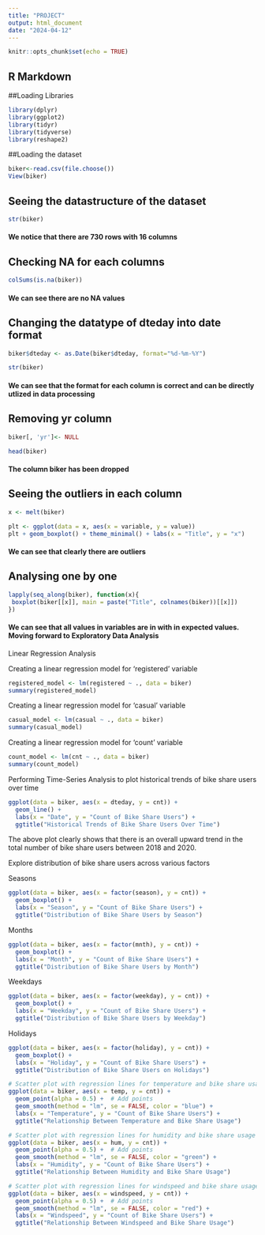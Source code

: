 ---
title: "PROJECT"
output: html_document
date: "2024-04-12"
---

```{r setup, include=FALSE}
knitr::opts_chunk$set(echo = TRUE)
```

## R Markdown
##Loading Libraries
```{r}
library(dplyr)
library(ggplot2)
library(tidyr)
library(tidyverse)
library(reshape2)
```

##Loading the dataset
```{r}
biker<-read.csv(file.choose())
View(biker)

```

## Seeing the datastructure of the dataset
```{r}
str(biker)
```
#### We notice that there are 730 rows with 16 columns

## Checking NA for each columns
```{r}
colSums(is.na(biker))
```
#### We can see there are no NA values


## Changing the datatype of dteday into date format
```{r}
biker$dteday <- as.Date(biker$dteday, format="%d-%m-%Y")
```


```{r}
str(biker)
```
#### We can see that the format for each column is correct and can be directly utlized in data processing

## Removing yr column
```{r}
biker[, 'yr']<- NULL
```

```{r}
head(biker)
```
#### The column biker has been dropped

## Seeing the outliers in each column 
```{r}
x <- melt(biker)

plt <- ggplot(data = x, aes(x = variable, y = value))
plt + geom_boxplot() + theme_minimal() + labs(x = "Title", y = "x")
```
#### We can see that clearly there are outliers

## Analysing one by one
```{r}
lapply(seq_along(biker), function(x){
 boxplot(biker[[x]], main = paste("Title", colnames(biker))[[x]])
})
```

#### We can see that all values in variables are in with in expected values. Moving forward to Exploratory Data Analysis

Linear Regression Analysis

Creating a linear regression model for 'registered' variable
```{r}
registered_model <- lm(registered ~ ., data = biker)
summary(registered_model)

```

Creating a linear regression model for 'casual' variable
```{r}
casual_model <- lm(casual ~ ., data = biker)
summary(casual_model)

```

Creating a linear regression model for 'count' variable
```{r}
count_model <- lm(cnt ~ ., data = biker)
summary(count_model)
```

Performing Time-Series Analysis to plot historical trends of bike share users over time
```{r}
ggplot(data = biker, aes(x = dteday, y = cnt)) +
  geom_line() +
  labs(x = "Date", y = "Count of Bike Share Users") +
  ggtitle("Historical Trends of Bike Share Users Over Time")
```
The above plot clearly shows that there is an overall upward trend in the total number of bike share users between 2018 and 2020.

Explore distribution of bike share users across various factors

Seasons
```{r}
ggplot(data = biker, aes(x = factor(season), y = cnt)) +
  geom_boxplot() +
  labs(x = "Season", y = "Count of Bike Share Users") +
  ggtitle("Distribution of Bike Share Users by Season")
```

Months
```{r}
ggplot(data = biker, aes(x = factor(mnth), y = cnt)) +
  geom_boxplot() +
  labs(x = "Month", y = "Count of Bike Share Users") +
  ggtitle("Distribution of Bike Share Users by Month")

```

Weekdays
```{r}
ggplot(data = biker, aes(x = factor(weekday), y = cnt)) +
  geom_boxplot() +
  labs(x = "Weekday", y = "Count of Bike Share Users") +
  ggtitle("Distribution of Bike Share Users by Weekday")

```

Holidays
```{r}
ggplot(data = biker, aes(x = factor(holiday), y = cnt)) +
  geom_boxplot() +
  labs(x = "Holiday", y = "Count of Bike Share Users") +
  ggtitle("Distribution of Bike Share Users on Holidays")
```



```{r}
# Scatter plot with regression lines for temperature and bike share usage
ggplot(data = biker, aes(x = temp, y = cnt)) +
  geom_point(alpha = 0.5) +  # Add points
  geom_smooth(method = "lm", se = FALSE, color = "blue") +  
  labs(x = "Temperature", y = "Count of Bike Share Users") +
  ggtitle("Relationship Between Temperature and Bike Share Usage")

# Scatter plot with regression lines for humidity and bike share usage
ggplot(data = biker, aes(x = hum, y = cnt)) +
  geom_point(alpha = 0.5) +  # Add points
  geom_smooth(method = "lm", se = FALSE, color = "green") +
  labs(x = "Humidity", y = "Count of Bike Share Users") +
  ggtitle("Relationship Between Humidity and Bike Share Usage")

# Scatter plot with regression lines for windspeed and bike share usage
ggplot(data = biker, aes(x = windspeed, y = cnt)) +
  geom_point(alpha = 0.5) +  # Add points
  geom_smooth(method = "lm", se = FALSE, color = "red") + 
  labs(x = "Windspeed", y = "Count of Bike Share Users") +
  ggtitle("Relationship Between Windspeed and Bike Share Usage")

```

